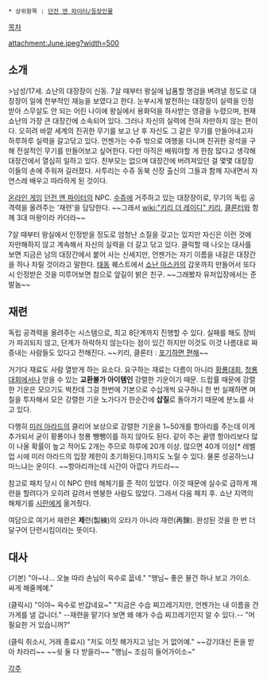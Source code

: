  * 상위항목 : [[던전 앤 파이터/등장인물]]

[[목차]]

attachment:June.jpeg?width=500

== 소개 ==

>남성/17세. 쇼난의 대장장이 신동. 7살 때부터 왕실에 납품할 명검을 벼려낼 정도로 대장장이 일에 천부적인 재능을 보였다고 한다. 눈부시게 발전하는 대장장이 실력을 인정받아 스무살도 안 되는 어린 나이에 왕실에서 용화덕을 하사받는 영광을 누렸으며, 현재 쇼난의 가장 큰 대장간에 소속되어 있다. 그러나 자신의 실력에 전혀 자만하지 않는 편이다. 오히려 바깥 세계의 진귀한 무기를 보고 난 후 자신도 그 같은 무기를 만들어내고자 하루하루 실력을 갈고닦고 있다. 언젠가는 수쥬 밖으로 여행을 다니며 진귀한 광석을 구해 전설적인 무기를 만들어보고 싶어한다. 다만 아직은 배워야할 게 한참 많다고 생각해 대장간에서 열심히 일하고 있다. 친부모는 없으며 대장간에 버려져있던 걸 몇몇 대장장이들의 손에 주워져 길러졌다. 사투리는 수쥬 동북 신장 출신의 그들과 함께 지내면서 자연스레 배우고 따라하게 된 것이다.

[[온라인 게임]] [[던전 앤 파이터]]의 NPC. [[수쥬]]에 거주하고 있는 대장장이로, 무기의 독립 공격력을 올려주는 '재련'을 담당한다. ~~그래서 [[wiki:"키리 더 레이디" 키리]], [[클론터]]와 함께 3대 마왕이라 카더라~~

7살 때부터 왕실에서 인정받을 정도로 엄청난 소질을 갖고는 있지만 자신은 이런 것에 자만해하지 않고 계속해서 자신의 실력을 더 갈고 닦고 있다. 클릭할 때 나오는 대사를 보면 지금은 남의 대장간에서 붙어 사는 신세지만, 언젠가는 자기 이름을 내걸은 대장간을 하나 차릴 것이라고 말한다. [[태동]] 퀘스트에서 [[쇼난 아스카]]의 갑옷까지 만들어서 또다시 인정받은 것을 미루어보면 참으로 앞길이 밝은 친구. ~~그래봤자 유저입장에서는 준발놈~~

== 재련 ==
독립 공격력을 올려주는 시스템으로, 최고 8단계까지 진행할 수 있다. 실패를 해도 장비가 파괴되지 않고, 단계가 하락하지 않는다는 점이 있긴 하지만 이것도 이것 나름대로 짜증내는 사람들도 있다고 전해진다. ~~키리, 클론터 : [[포기하면 편해]]~~

거기다 재료도 사람 열받게 하는 요소다. 요구하는 재료는 다름이 아니라 [[황룡대회]], [[청룡대회]]에서나 얻을 수 있는 '''교환불가 아이템인''' 강렬한 기운이기 때문. 드랍률 때문에 강렬한 기운은 모으기도 벅찬데 그걸 한번에 기본으로 수십개씩 요구하니 한 번 실패하면 며칠을 투자해서 모은 강렬한 기운 노가다가 한순간에 '''삽질'''로 돌아가기 때문에 분노를 사고 있다.

다행히 [[미러 아라드]]의 클리어 보상으로 강렬한 기운을 1~50개를 항아리를 주는데 이게 추가되서 굳이 황룡이나 청룡 뺑뺑이를 하지 않아도 된다. 같이 주는 끝영 항아리보다 많이 나올 확률이 높고 적어도 2개는 주므로 하루에 20개 이상. 많으면 40개 이상[* 레벨업 시에 미러 아라드의 입장 제한이 초기화된다.]까지도 노릴 수 있다. 물론 성공하느냐 마느냐는 운이다.
~~항아리까는데 시간이 아깝다 카드라~~

참고로 패치 당시 이 NPC 한테 해체기를 준 적이 있었다. 이것 때문에 실수로 급하게 재련을 할려다가 오히려 갈려서 멘붕한 사람도 많았다. 그래서 다음 패치 후. 쇼난 지역의 해체기를 [[시란]]에게 옮겨줬다. 

여담으로 여기서 재련은 '''제'''련(製練)의 오타가 아니라 재련(再鍊). 완성된 것을 한 번 더 달구어 단련시킴이라는 뜻이다.

== 대사 ==
(기본)
"아~나... 오늘 따라 손님이 윽수로 읎네."
"행님~ 좋은 물건 하나 보고 가이소. 싸게 해줄께예."

(클릭시)
"이야~ 윽수로 반갑네요~"
"지금은 수습 찌끄레기지만, 언젠가는 내 이름을 건 가게를 낼 겁니더." --재련을 맡기다 보면 왜 얘가 수습 찌끄레기인지 알 수 있다.--
"머 필요한 거 있습니꺼?"

(클릭 취소시, 거래 종료시)
"저도 이짓 해가지고 남는 거 없어예." ~~강기대신 돈을 받아 차라리~~ ~~쉿 둘 다 받을라~~
"행님~ 조심히 들어가이소~"

[[각주]]
